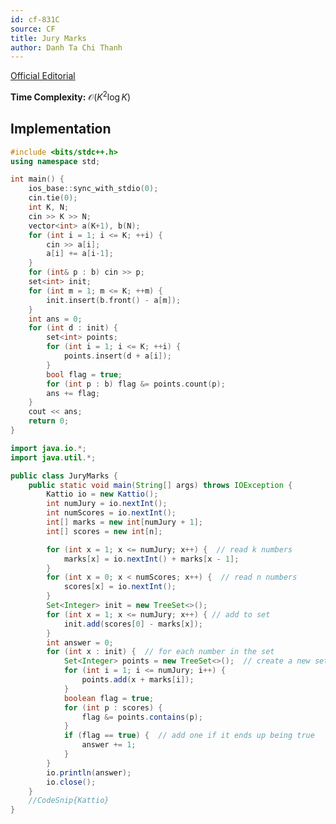 ```yaml
---
id: cf-831C
source: CF
title: Jury Marks
author: Danh Ta Chi Thanh
---
```


[Official Editorial](https://codeforces.com/blog/entry/53302)

**Time Complexity:** $\mathcal{O}(K^2 \log K)$

<LanguageSection>

<CPPSection>

## Implementation

```cpp
#include <bits/stdc++.h>
using namespace std;

int main() {
	ios_base::sync_with_stdio(0);
	cin.tie(0);
	int K, N;
	cin >> K >> N;
	vector<int> a(K+1), b(N);
	for (int i = 1; i <= K; ++i) {
		cin >> a[i];
		a[i] += a[i-1];
	}
	for (int& p : b) cin >> p;
	set<int> init;
	for (int m = 1; m <= K; ++m) {
		init.insert(b.front() - a[m]);
	}
	int ans = 0;
	for (int d : init) {
		set<int> points;
		for (int i = 1; i <= K; ++i) {
			points.insert(d + a[i]);
		}
		bool flag = true;
		for (int p : b) flag &= points.count(p);
		ans += flag;
	}
	cout << ans;
	return 0;
}
```

</CPPSection>
	
<JavaSection>
	
```java
import java.io.*;
import java.util.*;

public class JuryMarks {
	public static void main(String[] args) throws IOException {
		Kattio io = new Kattio();
		int numJury = io.nextInt();
		int numScores = io.nextInt();
		int[] marks = new int[numJury + 1];
		int[] scores = new int[n];

		for (int x = 1; x <= numJury; x++) {  // read k numbers
			marks[x] = io.nextInt() + marks[x - 1];
		}
		for (int x = 0; x < numScores; x++) {  // read n numbers
			scores[x] = io.nextInt();
		}
		Set<Integer> init = new TreeSet<>();
		for (int x = 1; x <= numJury; x++) { // add to set
			init.add(scores[0] - marks[x]);
		}
		int answer = 0;
		for (int x : init) {  // for each number in the set
			Set<Integer> points = new TreeSet<>();  // create a new set
			for (int i = 1; i <= numJury; i++) {
				points.add(x + marks[i]);
			}
			boolean flag = true;
			for (int p : scores) {
				flag &= points.contains(p);
			}
			if (flag == true) {  // add one if it ends up being true
				answer += 1;
			}
		}
		io.println(answer);
		io.close();
	}
	//CodeSnip{Kattio}
}
```
	
</JavaSection>

</LanguageSection>
